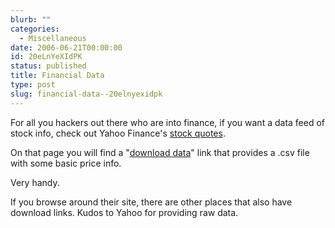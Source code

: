 ```yaml
---
blurb: ""
categories:
  - Miscellaneous
date: 2006-06-21T00:00:00
id: 20eLnYeXIdPK
status: published
title: Financial Data
type: post
slug: financial-data--20elnyexidpk
---
```


For all you hackers out there who are into finance, if you want a data feed of stock info, check out Yahoo Finance's [stock quotes](http://finance.yahoo.com/q?s=yhoo). 

On that page you will find a "[download data](http://finance.yahoo.com/d/quotes.csv?s=YHOO&f=sl1d1t1c1ohgv&e=.csv)" link that provides a .csv file with some basic price info. 

Very handy. 

If you browse around their site, there are other places that also have download links. Kudos to Yahoo for providing raw data.
